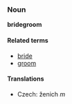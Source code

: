 ===Noun===
'''bridegroom'''

==== Related terms ====
*[[bride]]
*[[groom]]

==== Translations ====
*Czech: ženich  ''m''